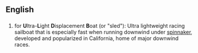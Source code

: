 ==English==

==={{acronym-old|en}}===
{{en-acronym}}

# {{context|nautical}} for '''U'''ltra-'''L'''ight '''D'''isplacement '''B'''oat (or "sled"): Ultra lightweight racing sailboat that is especially fast when running downwind under [[spinnaker]], developed and popularized in California, home of major downwind races.
